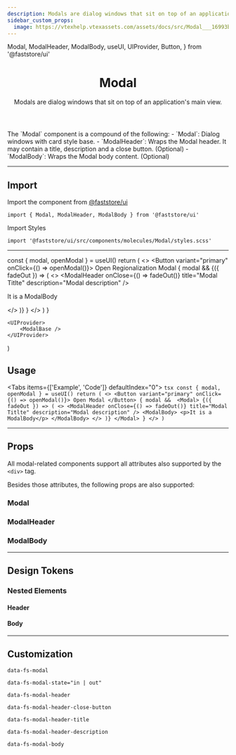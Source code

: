 ```yaml
---
description: Modals are dialog windows that sit on top of an application's main view.
sidebar_custom_props:
  image: https://vtexhelp.vtexassets.com/assets/docs/src/Modal___16993b8e327f3571529d7ee4e97cb45b.png
---
```


  Modal,
  ModalHeader,
  ModalBody,
  useUI,
  UIProvider,
  Button,
} from '@faststore/ui'

<header>

# Modal

Modals are dialog windows that sit on top of an application's main view.

</header>
The `Modal` component is a compound of the following:
- `Modal`: Dialog windows with card style base.
- `ModalHeader`: Wraps the Modal header. It may contain a title, description and a close button. (Optional)
- `ModalBody`: Wraps the Modal body content. (Optional)

---

## Import

Import the component from <a href="https://www.faststore.dev/reference/ui/get-started-faststore-ui">@faststore/ui</a>

```tsx
import { Modal, ModalHeader, ModalBody } from '@faststore/ui'
```

Import Styles

```tsx
import '@faststore/ui/src/components/molecules/Modal/styles.scss'
```

---

  const { modal, openModal } = useUI()
  return (
    <>
        <Button variant="primary" onClick={() => openModal()}>
            Open Regionalization Modal
        </Button>
        {
            modal && 
            <Modal>
                {({ fadeOut }) => (
                    <>
                        <ModalHeader
                            onClose={() => fadeOut()}
                            title="Modal Titlte"
                            description="Modal description"
                        />
                        <ModalBody>
                            <p>It is a ModalBody</p>
                        </ModalBody>
                    </>
                )}
            </Modal>
        }
    </>
  )
}

    <UIProvider>
        <ModalBase />
    </UIProvider>
)

## Usage

<Tabs items={['Example', 'Code']} defaultIndex="0">
    <Tab>
        <OverviewSection>
            <ModalTemplate />
        </OverviewSection>
    </Tab>
    <Tab>
        ```tsx
        const { modal, openModal } = useUI()
        return (
            <>
                <Button variant="primary" onClick={() => openModal()}>
                    Open Modal
                </Button>
                {
                    modal && 
                    <Modal>
                        {({ fadeOut }) => (
                            <>
                                <ModalHeader
                                    onClose={() => fadeOut()}
                                    title="Modal Titlte"
                                    description="Modal description"
                                />
                                <ModalBody>
                                    <p>It is a ModalBody</p>
                                </ModalBody>
                            </>
                        )}
                    </Modal>
                }
            </>
        )
        ```
    </Tab>
</Tabs>

---

## Props

All modal-related components support all attributes also supported by the `<div>` tag.

Besides those attributes, the following props are also supported:

### Modal

<PropsSection name="Modal" />

### ModalHeader

<PropsSection name="ModalHeader" />

### ModalBody

<PropsSection name="ModalBody" />

---

## Design Tokens

<TokenTable>
  <TokenRow
    token="--fs-modal-position-top"
    value="30vh"
  />
  <TokenRow
    token="--fs-modal-position-right"
    value="var(--fs-spacing-4)"
  />
  <TokenRow
    token="--fs-modal-position-left"
    value="var(--fs-spacing-4)"
  />
  <TokenRow
    token="--fs-modal-max-width"
    value="vcalc(var(--fs-grid-breakpoint-desktop) / 3)"
  />
  <TokenRow
    token="--fs-modal-min-height"
    value="var(--fs-spacing-5)"
  />
  <TokenRow
    token="--fs-modal-margin"
    value="auto"
  />
  <TokenRow
    token="--fs-modal-background-color"
    value="var(--fs-color-body-bkg)"
    isColor
  />
  <TokenRow
    token="--fs-modal-border-radius"
    value="var(--fs-border-radius)"
  />
  <TokenDivider />
  <TokenRow
    token="--fs-modal-width-tablet"
    value="calc(100vw / 3)"
  />
  <TokenRow
    token="--fs-modal-min-width-tablet"
    value="calc(var(--fs-grid-breakpoint-desktop) / 3)"
  />
  <TokenDivider />
  <TokenRow
    token="--fs-modal-transition-timing"
    value="var(--fs-transition-timing)"
  />
  <TokenRow
    token="--fs-modal-transition-property"
    value="transform"
  />
  <TokenRow
    token="--fs-modal-transition-in-function"
    value="ease-in"
  />
  <TokenRow
    token="--fs-modal-transition-out-function"
    value="ease-in"
  />
</TokenTable>

### Nested Elements

#### Header

<TokenTable>
  <TokenRow
    token="--fs-modal-header-padding"
    value="var(--fs-spacing-4) var(--fs-spacing-7) var(--fs-spacing-4) var(--fs-spacing-4)"
  />
  <TokenDivider />
  <TokenRow
    token="--fs-modal-header-title-margin-bottom"
    value=".625rem"
  />
  <TokenRow
    token="--fs-modal-header-title-size"
    value="var(--fs-text-size-lead)"
  />
  <TokenRow
    token="--fs-modal-header-title-weight"
    value="var(--fs-text-weight-bold)"
  />
  <TokenRow
    token="--fs-modal-header-title-line-height"
    value="1.2"
  />
  <TokenDivider />
  <TokenRow
    token="--fs-modal-header-description-size"
    value="var(--fs-text-size-body)"
  />
    <TokenRow
    token="--fs-modal-header-description-line-height"
    value="1.5"
  />
  <TokenRow
    token="--fs-modal-header-description-color"
    value="var(--fs-color-text-light)"
    isColor
  />
  <TokenDivider />
  <TokenRow
    token="--fs-modal-header-close-button-position-top"
    value="0"
  />
  <TokenRow
    token="--fs-modal-header-close-button-position-right"
    value="0"
  />
</TokenTable>

#### Body

<TokenTable>
  <TokenRow
    token="--fs-modal-body-padding"
    value="var(--fs-spacing-1) var(--fs-spacing-4) var(--fs-spacing-5)"
  />
</TokenTable>

---

## Customization

`data-fs-modal`

`data-fs-modal-state="in | out"`

`data-fs-modal-header`

`data-fs-modal-header-close-button`

`data-fs-modal-header-title`

`data-fs-modal-header-description`

`data-fs-modal-body`
